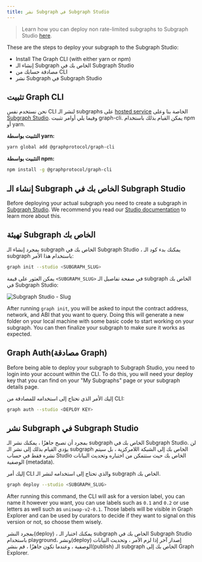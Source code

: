 ```yaml
---
title: نشر Subgraph في Subgraph Studio
---
```


> Learn how you can deploy non rate-limited subgraphs to Subgraph Studio [here](https://www.notion.so/edgeandnode/The-Graph-Subgraph-Studio-Non-Rate-Limited-Chain-Integration-889fe061ee6b4423a7f8e2c8070b9294).

These are the steps to deploy your subgraph to the Subgraph Studio:

- Install The Graph CLI (with either yarn or npm)
- إنشاء الـ Subgraph الخاص بك في Subgraph Studio
- مصادقة حسابك من CLI
- نشر Subgraph في Subgraph Studio

## تثبيت Graph CLI

نحن نستخدم نفس CLI لنشر الـ subgraphs على [hosted service](https://thegraph.com/hosted-service/) الخاصة بنا وعلى [Subgraph Studio](https://thegraph.com/studio/). وفيما يلي أوامر تثبيت graph-cli. يمكن القيام بذلك باستخدام npm أو yarn.

**التثبيت بواسطة yarn:**

```bash
yarn global add @graphprotocol/graph-cli
```

**التثبيت بواسطة npm:**

```bash
npm install -g @graphprotocol/graph-cli
```

## إنشاء الـ Subgraph الخاص بك في Subgraph Studio

Before deploying your actual subgraph you need to create a subgraph in [Subgraph Studio](https://thegraph.com/studio/). We recommend you read our [Studio documentation](/deploying/subgraph-studio) to learn more about this.

## تهيئة Subgraph الخاص بك

بمجرد إنشاء الـ subgraph الخاص بك في Subgraph Studio ، يمكنك بدء كود الـ subgraph باستخدام هذا الأمر:

```bash
graph init --studio <SUBGRAPH_SLUG>
```

يمكن العثور على قيمة `<SUBGRAPH_SLUG>` في صفحة تفاصيل الـ subgraph الخاص بك في Subgraph Studio:

![Subgraph Studio - Slug](/img/doc-subgraph-slug.png)

After running `graph init`, you will be asked to input the contract address, network, and ABI that you want to query. Doing this will generate a new folder on your local machine with some basic code to start working on your subgraph. You can then finalize your subgraph to make sure it works as expected.

## Graph Auth(مصادقة Graph)

Before being able to deploy your subgraph to Subgraph Studio, you need to login into your account within the CLI. To do this, you will need your deploy key that you can find on your "My Subgraphs" page or your subgraph details page.

إليك الأمر الذي تحتاج إلى استخدامه للمصادقة من CLI:

```bash
graph auth --studio <DEPLOY KEY>
```

## نشر Subgraph في Subgraph Studio

بمجرد أن تصبح جاهزًا ، يمكنك نشر الـ subgraph الخاص بك في Subgraph Studio. لن يؤدي القيام بذلك إلى نشر الـ subgraph الخاص بك إلى الشبكة اللامركزية ، بل سيتم نشره فقط في حساب Studio الخاص بك حيث ستتمكن من اختباره وتحديث البيانات الوصفية (metadata).

إليك أمر CLI والذي تحتاج إلى استخدامه لنشر الـ subgraph الخاص بك.

```bash
graph deploy --studio <SUBGRAPH_SLUG>
```

After running this command, the CLI will ask for a version label, you can name it however you want, you can use labels such as `0.1` and `0.2` or use letters as well such as `uniswap-v2-0.1`. Those labels will be visible in Graph Explorer and can be used by curators to decide if they want to signal on this version or not, so choose them wisely.

بمجرد النشر(deploy) ، يمكنك اختبار الـ subgraph الخاص بك في Subgraph Studio باستخدام playground، ونشر(deploy) إصدار آخر إذا لزم الأمر ، وتحديث البيانات الوصفية ، وعندما تكون جاهزًا ، قم بنشر(publish) الـ subgraph الخاص بك إلى Graph Explorer.
